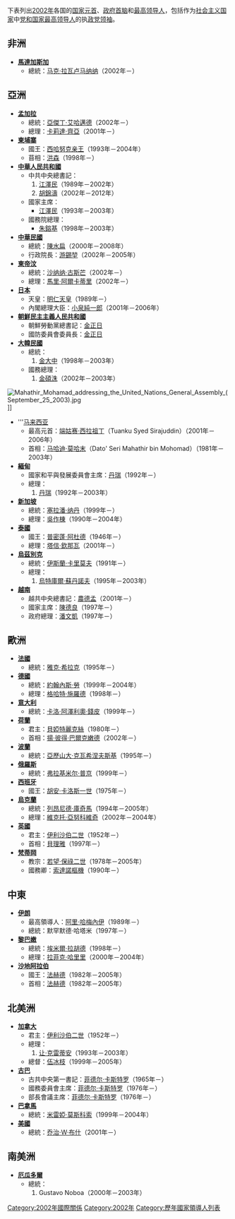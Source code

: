 {{YearTopicTOC|2002|国家领导人列表}}
{{C21YearInTopic|2002年}}
下表列出[[2002年|2002年]]各国的[[国家元首|国家元首]]、[[政府首脑|政府首脑]]和[[最高领导人|最高领导人]]，包括作为[[社会主义国家|社会主义国家]]中[[党和国家最高领导人|党和国家最高领导人]]的执[[政党领袖|政党领袖]]。

== 非洲 ==
*'''[[馬達加斯加|馬達加斯加]]'''
**總統：[[马克·拉瓦卢马纳纳|马克·拉瓦卢马纳纳]]（2002年－）

== 亞洲 ==
*'''[[孟加拉|孟加拉]]'''
**總統：[[亞傑丁·艾哈邁德|亞傑丁·艾哈邁德]]（2002年－）
**總理：[[卡莉達·齊亞|卡莉達·齊亞]]（2001年－）
*'''[[柬埔寨|柬埔寨]]'''
**國王：[[西哈努克亲王|西哈努克亲王]]（1993年－2004年）
**苜相：[[洪森|洪森]]（1998年－）
*'''[[中華人民共和國|中華人民共和國]]'''
**中共中央總書記：
**#[[江澤民|江澤民]]（1989年－2002年）
**#[[胡錦濤|胡錦濤]]（2002年－2012年）
**國家主席：
***[[江澤民|江澤民]]（1993年－2003年）
**國務院總理：
***[[朱鎔基|朱鎔基]]（1998年－2003年）
*'''[[中華民國|中華民國]]'''
**總統：[[陳水扁|陳水扁]]（2000年－2008年）
**行政院長：[[游錫堃|游錫堃]]（2002年－2005年）
*'''[[東帝汶|東帝汶]]'''
**總統：[[沙纳纳·古斯芒|沙纳纳·古斯芒]]（2002年－）
**總理：[[馬里·阿爾卡蒂里|馬里·阿爾卡蒂里]]（2002年－）
*'''[[日本|日本]]'''
**天皇：[[明仁天皇|明仁天皇]]（1989年－）
**內閣總理大臣：[[小泉純一郎|小泉純一郎]]（2001年－2006年）
*'''[[朝鮮民主主義人民共和國|朝鮮民主主義人民共和國]]'''
**朝鮮勞動黨總書記：[[金正日|金正日]]
**國防委員會委員長：[[金正日|金正日]]
*'''[[大韓民國|大韓民國]]'''
**總統：
**#[[金大中|金大中]]（1998年－2003年）
**國務總理：
**#[[金碩洙|金碩洙]]（2002年－2003年）
[[File:Mahathir_Mohamad_addressing_the_United_Nations_General_Assembly_(September_25_2003).jpg|thumb]]]]
*'''[[马来西亚|马来西亚]]
**最高元首：[[端姑赛·西拉祖丁|端姑赛·西拉祖丁]]（Tuanku Syed Sirajuddin）（2001年－2006年）
**首相：[[马哈迪·莫哈末|马哈迪·莫哈末]]（Dato' Seri Mahathir bin Mohomad）（1981年－2003年）
*'''[[緬甸|緬甸]]'''
**國家和平與發展委員會主席：[[丹瑞|丹瑞]]（1992年－）
**總理：
**#[[丹瑞|丹瑞]]（1992年－2003年）
*'''[[新加坡|新加坡]]'''
**總統：[[塞拉潘·纳丹|塞拉潘·纳丹]]（1999年－）
**總理：[[吳作棟|吳作棟]]（1990年－2004年）
*'''[[泰國|泰國]]'''
**國王：[[普密蓬·阿杜德|普密蓬·阿杜德]]（1946年－）
**總理：[[塔信·欽那瓦|塔信·欽那瓦]]（2001年－）
*'''[[烏茲別克|烏茲別克]]'''
**總統：[[伊斯蘭·卡里莫夫|伊斯蘭·卡里莫夫]]（1991年－）
**總理：
**#[[烏特庫爾·蘇丹諾夫|烏特庫爾·蘇丹諾夫]]（1995年－2003年）
*'''[[越南|越南]]'''
**越共中央總書記：[[農德孟|農德孟]]（2001年－）
**國家主席：[[陳德良|陳德良]]（1997年－）
**政府總理：[[潘文凱|潘文凱]]（1997年－）

== 歐洲 ==
*'''[[法國|法國]]'''
**總統：[[雅克·希拉克|雅克·希拉克]]（1995年－）
*'''[[德國|德國]]'''
**總統：[[約翰內斯·勞|約翰內斯·勞]]（1999年－2004年）
**總理：[[格哈特·施羅德|格哈特·施羅德]]（1998年－）
*'''[[意大利|意大利]]'''
**總統：[[卡洛·阿澤利奧·錢皮|卡洛·阿澤利奧·錢皮]]（1999年－）
*'''[[荷蘭|荷蘭]]'''
**君主：[[貝婭特麗克絲|貝婭特麗克絲]]（1980年－）
**首相：[[揚·彼得·巴爾克嫩德|揚·彼得·巴爾克嫩德]]（2002年－）
*'''[[波蘭|波蘭]]'''
**總統：[[亞歷山大·克瓦希涅夫斯基|亞歷山大·克瓦希涅夫斯基]]（1995年－）
*'''[[俄羅斯|俄羅斯]]'''
**總統：[[弗拉基米尔·普京|弗拉基米尔·普京]]（1999年－）
*'''[[西班牙|西班牙]]'''
**國王：[[胡安·卡洛斯一世|胡安·卡洛斯一世]]（1975年－）
*'''[[烏克蘭|烏克蘭]]'''
**總統：[[列昂尼德·庫奇馬|列昂尼德·庫奇馬]]（1994年－2005年）
**總理：[[維克托·亞努科維奇|維克托·亞努科維奇]]（2002年－2004年）
*'''[[英國|英國]]'''
**君主：[[伊丽莎白二世|伊利沙伯二世]]（1952年－）
**首相：[[貝理雅|貝理雅]]（1997年－）
*'''[[梵蒂岡|梵蒂岡]]'''
**教宗：[[若望·保祿二世|若望·保祿二世]]（1978年－2005年）
**國務卿：[[索達諾樞機|索達諾樞機]]（1990年－）

== 中東 ==
*'''[[伊朗|伊朗]]'''
**最高領導人：[[阿里·哈梅內伊|阿里·哈梅內伊]]（1989年－）
**總統：默罕默德·哈塔米（1997年－）
*'''[[黎巴嫩|黎巴嫩]]'''
**總統：[[埃米爾·拉胡德|埃米爾·拉胡德]]（1998年－）
**總理：[[拉菲克·哈里里|拉菲克·哈里里]]（2000年－2004年）
*'''[[沙地阿拉伯|沙地阿拉伯]]'''
**國王：[[法赫德國王|法赫德]]（1982年－2005年）
**首相：[[法赫德國王|法赫德]]（1982年－2005年）

== 北美洲 ==
*'''[[加拿大|加拿大]]'''
**君主：[[伊丽莎白二世|伊利沙伯二世]]（1952年－）
**總理：
**#[[让·克雷蒂安|让·克雷蒂安]]（1993年－2003年）
**總督：[[伍冰枝|伍冰枝]]（1999年－2005年）
* '''[[古巴|古巴]]'''
**古共中央第一書記：[[菲德尔·卡斯特罗|菲德尔·卡斯特罗]]（1965年－）
**國務委員會主席：[[菲德尔·卡斯特罗|菲德尔·卡斯特罗]]（1976年－）
**部長會議主席：[[菲德尔·卡斯特罗|菲德尔·卡斯特罗]]（1976年－）
*'''[[巴拿馬|巴拿馬]]'''
**總統：[[米雷婭·莫斯科索|米雷婭·莫斯科索]]（1999年－2004年）
*'''[[美國|美國]]'''
**總統：[[乔治·W·布什|乔治·W·布什]]（2001年－）

== 南美洲 ==
*'''[[厄瓜多爾|厄瓜多爾]]'''
**總統：
**#Gustavo Noboa（2000年－2003年）

[[Category:2002年國際關係|Category:2002年國際關係]]
[[Category:2002年|Category:2002年]]
[[Category:歷年國家領導人列表|Category:歷年國家領導人列表]]